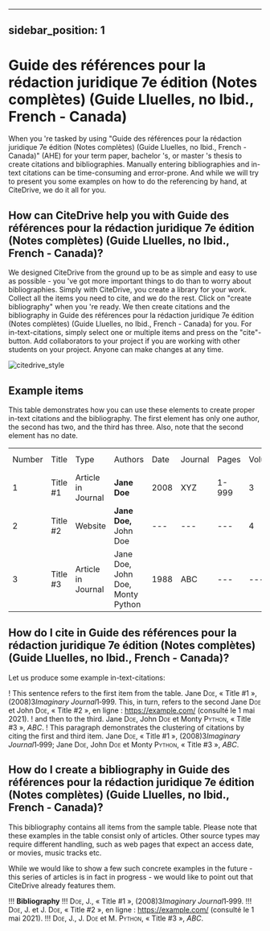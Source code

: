 
---
sidebar_position: 1
---

# Guide des références pour la rédaction juridique 7e édition (Notes complètes) (Guide Lluelles, no Ibid., French - Canada)

When you 're tasked by using "Guide des références pour la rédaction juridique 7e édition (Notes complètes) (Guide Lluelles, no Ibid., French - Canada)" (AHE) for your term paper, bachelor 's, or master 's thesis to create citations and bibliographies.
Manually entering bibliographies and in-text citations can be time-consuming and error-prone. And while we will try to present you some examples on how to do the referencing by hand, at CiteDrive, we do it all for you.

<!---
## About  Guide des références pour la rédaction juridique 7e édition (Notes complètes) (Guide Lluelles, no Ibid., French - Canada)

* Title: Guide des références pour la rédaction juridique 7e édition (Notes complètes) (Guide Lluelles, no Ibid., French - Canada)
* Short Title (Id): AHE)
* Authors: Guide des références pour la rédaction juridique 7e édition (Notes complètes) (Guide Lluelles, no Ibid., French - Canada)
* Download: Guide des références pour la rédaction juridique 7e édition (Notes complètes) (Guide Lluelles, no Ibid., French - Canada)
 --->

## How can CiteDrive help you with Guide des références pour la rédaction juridique 7e édition (Notes complètes) (Guide Lluelles, no Ibid., French - Canada)?

We designed CiteDrive from the ground up to be as simple and easy to use as possible - you 've got more important things to do than to worry about bibliographies. Simply with CiteDrive, you create a library for your work. Collect all the items you need to cite, and we do the rest. Click on "create bibliography" when you 're ready. We then create citations and the bibliography in Guide des références pour la rédaction juridique 7e édition (Notes complètes) (Guide Lluelles, no Ibid., French - Canada) for you. For in-text-citations, simply select one or multiple items and press on the "cite"-button. Add collaborators to your project if you are working with other students on your project. Anyone can make changes at any time.


![citedrive_style](images/guide-des-references-pour-la-redaction-juridique-7e-edition-notes-completes-guide-lluelles-no-ibid-french--canada.svg "Choose Guide des références pour la rédaction juridique 7e édition (Notes complètes) (Guide Lluelles, no Ibid., French - Canada) in the CiteDrive App")


## Example items

This table demonstrates how you can use these elements to create proper in-text citations and the bibliography. The first element has only one author, the second has two, and the third has three. Also, note that the second element has no date.


<table>
  <tr>
   <td>Number
   </td>
   <td>Title
   </td>
   <td>Type
   </td>
   <td>Authors
   </td>
   <td>Date
   </td>
   <td>Journal
   </td>
   <td>Pages
   </td>
   <td>Volume
   </td>
   <td>Issue
   </td>
   <td>Access Date
   </td>
  </tr>
  <tr>
   <td>1
   </td>
   <td>Title #1
   </td>
   <td>Article in Journal
   </td>
   <td><strong>Jane Doe</strong>
   </td>
   <td>2008
   </td>
   <td>XYZ
   </td>
   <td>1-999
   </td>
   <td>3
   </td>
   <td>2
   </td>
   <td>--
   </td>
  </tr>
  <tr>
   <td>
2
   </td>
   <td>Title #2
   </td>
   <td>Website
   </td>
   <td><strong>Jane Doe, </strong>John Doe
   </td>
   <td>---
   </td>
   <td>---
   </td>
   <td>---
   </td>
   <td>4
   </td>
   <td>---
   </td>
   <td>2020-05-01
   </td>
  </tr>
  <tr>
   <td>3
   </td>
   <td>Title #3
   </td>
   <td>Article in Journal
   </td>
   <td>Jane Doe, John Doe, Monty Python
   </td>
   <td>1988
   </td>
   <td>ABC
   </td>
   <td>---
   </td>
   <td>---
   </td>
   <td>16
   </td>
   <td>---
   </td>
  </tr>
</table>



## How do I cite in  Guide des références pour la rédaction juridique 7e édition (Notes complètes) (Guide Lluelles, no Ibid., French - Canada)?

Let us produce some example in-text-citations:

! This sentence refers to the first item from the table. Jane <span style="font-variant:small-caps;">Doe</span>, « Title #1 », (2008)3<i>Imaginary Journal</i>1‑999. This, in turn, refers to the second Jane <span style="font-variant:small-caps;">Doe</span> et John  <span style="font-variant:small-caps;">Doe</span>, « Title #2 », en ligne : <https://example.com/> (consulté le 1 mai 2021).
! and then to the third.  Jane <span style="font-variant:small-caps;">Doe</span>, John <span style="font-variant:small-caps;">Doe</span> et Monty <span style="font-variant:small-caps;">Python</span>, « Title #3 », <i>ABC</i>.
! This paragraph demonstrates the clustering of citations by citing the first and third item. Jane <span style="font-variant:small-caps;">Doe</span>, « Title #1 », (2008)3<i>Imaginary Journal</i>1‑999; Jane <span style="font-variant:small-caps;">Doe</span>, John <span style="font-variant:small-caps;">Doe</span> et Monty <span style="font-variant:small-caps;">Python</span>, « Title #3 », <i>ABC</i>.



## How do I create a bibliography in Guide des références pour la rédaction juridique 7e édition (Notes complètes) (Guide Lluelles, no Ibid., French - Canada)?

This bibliography contains all items from the sample table. Please note that these examples in the table consist only of articles. Other source types may require different handling, such as web pages that expect an access date, or movies, music tracks etc.

While we would like to show a few such concrete examples in the future - this series of articles is in fact in progress - we would like to point out that CiteDrive already features them.


!!! **Bibliography**
!!! <span style="font-variant:small-caps;">Doe</span>, J., « Title #1 », (2008)3<i>Imaginary Journal</i>1‑999.
!!! <span style="font-variant:small-caps;">Doe</span>, J. et J. <span style="font-variant:small-caps;">Doe</span>, « Title #2 », en ligne : <https://example.com/> (consulté le 1 mai 2021).
!!! <span style="font-variant:small-caps;">Doe</span>, J., J. <span style="font-variant:small-caps;">Doe</span> et M. <span style="font-variant:small-caps;">Python</span>, « Title #3 », <i>ABC</i>.


```
        
